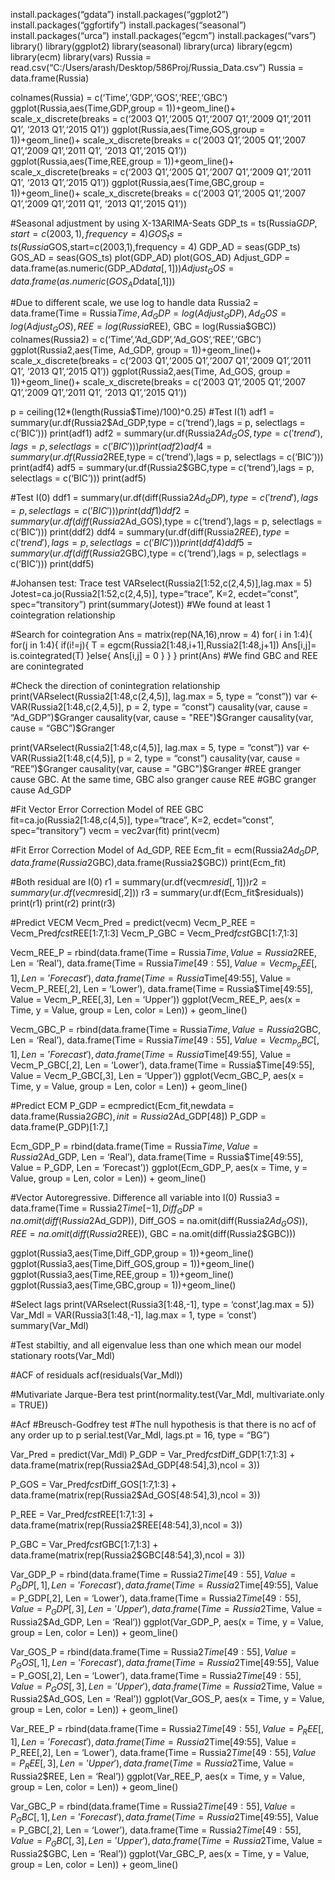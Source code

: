 install.packages("gdata")
install.packages("ggplot2")
install.packages("ggfortify")
install.packages("seasonal")
install.packages("urca")
install.packages("egcm")
install.packages("vars")
library()
library(ggplot2)
library(seasonal)
library(urca)
library(egcm)
library(ecm)
library(vars)
Russia = read.csv("C:/Users/arash/Desktop/586Proj/Russia_Data.csv")
Russia = data.frame(Russia)

colnames(Russia) = c('Time','GDP','GOS','REE','GBC')
ggplot(Russia,aes(Time,GDP,group = 1))+geom_line()+
  scale_x_discrete(breaks = c('2003 Q1','2005 Q1','2007 Q1','2009 Q1','2011 Q1',
                              '2013 Q1','2015 Q1'))
ggplot(Russia,aes(Time,GOS,group = 1))+geom_line()+
  scale_x_discrete(breaks = c('2003 Q1','2005 Q1','2007 Q1','2009 Q1','2011 Q1',
                              '2013 Q1','2015 Q1'))
ggplot(Russia,aes(Time,REE,group = 1))+geom_line()+
  scale_x_discrete(breaks = c('2003 Q1','2005 Q1','2007 Q1','2009 Q1','2011 Q1',
                              '2013 Q1','2015 Q1'))
ggplot(Russia,aes(Time,GBC,group = 1))+geom_line()+
  scale_x_discrete(breaks = c('2003 Q1','2005 Q1','2007 Q1','2009 Q1','2011 Q1',
                              '2013 Q1','2015 Q1'))

#Seasonal adjustment by using X-13ARIMA-Seats 
GDP_ts = ts(Russia$GDP,start=c(2003,1),frequency = 4)
GOS_ts = ts(Russia$GOS,start=c(2003,1),frequency = 4)
GDP_AD = seas(GDP_ts)
GOS_AD = seas(GOS_ts)
plot(GDP_AD)
plot(GOS_AD)
Adjust_GDP = data.frame(as.numeric(GDP_AD$data[,1]))
Adjust_GOS = data.frame(as.numeric(GOS_AD$data[,1]))

#Due to different scale, we use log to handle data
Russia2 = data.frame(Time = Russia$Time, Ad_GDP = log(Adjust_GDP),Ad_GOS = log(Adjust_GOS),
                     REE = log(Russia$REE), GBC = log(Russia$GBC))
colnames(Russia2) = c('Time','Ad_GDP','Ad_GOS','REE','GBC')
ggplot(Russia2,aes(Time, Ad_GDP, group = 1))+geom_line()+
  scale_x_discrete(breaks = c('2003 Q1','2005 Q1','2007 Q1','2009 Q1','2011 Q1',
                              '2013 Q1','2015 Q1'))
ggplot(Russia2,aes(Time, Ad_GOS, group = 1))+geom_line()+
  scale_x_discrete(breaks = c('2003 Q1','2005 Q1','2007 Q1','2009 Q1','2011 Q1',
                              '2013 Q1','2015 Q1'))

p = ceiling(12*(length(Russia$Time)/100)^0.25)
#Test I(1)
adf1 = summary(ur.df(Russia2$Ad_GDP,type = c('trend'),lags = p, selectlags = c('BIC')))
print(adf1)
adf2 = summary(ur.df(Russia2$Ad_GOS,type = c('trend'),lags = p, selectlags = c('BIC')))
print(adf2)
adf4 = summary(ur.df(Russia2$REE,type = c('trend'),lags = p, selectlags = c('BIC')))
print(adf4)
adf5 = summary(ur.df(Russia2$GBC,type = c('trend'),lags = p, selectlags = c('BIC')))
print(adf5)

#Test I(0)
ddf1 = summary(ur.df(diff(Russia2$Ad_GDP),type = c('trend'),lags = p, selectlags = c('BIC')))
print(ddf1)
ddf2 = summary(ur.df(diff(Russia2$Ad_GOS),type = c('trend'),lags = p, selectlags = c('BIC')))
print(ddf2)
ddf4 = summary(ur.df(diff(Russia2$REE),type = c('trend'),lags = p, selectlags = c('BIC')))
print(ddf4)
ddf5 = summary(ur.df(diff(Russia2$GBC),type = c('trend'),lags = p, selectlags = c('BIC')))
print(ddf5)

#Johansen test: Trace test
VARselect(Russia2[1:52,c(2,4,5)],lag.max = 5)
Jotest=ca.jo(Russia2[1:52,c(2,4,5)], type="trace", K=2, ecdet="const", spec="transitory")
print(summary(Jotest))
#We found at least 1 cointegration relationship

#Search for cointegration
Ans = matrix(rep(NA,16),nrow = 4)
for( i in 1:4){
    for(j in 1:4){
        if(i!=j){
            T = egcm(Russia2[1:48,i+1],Russia2[1:48,j+1])
            Ans[i,j]= is.cointegrated(T)
        }else{
            Ans[i,j] = 0
        }
    }
}
print(Ans)
#We find GBC and REE are conintegrated

#Check the direction of conintegration relationship
print(VARselect(Russia2[1:48,c(2,4,5)], lag.max = 5, type = "const"))
var <- VAR(Russia2[1:48,c(2,4,5)], p = 2, type = "const")
causality(var, cause = "Ad_GDP")$Granger
causality(var, cause = "REE")$Granger
causality(var, cause = "GBC")$Granger

print(VARselect(Russia2[1:48,c(4,5)], lag.max = 5, type = "const"))
var <- VAR(Russia2[1:48,c(4,5)], p = 2, type = "const")
causality(var, cause = "REE")$Granger
causality(var, cause = "GBC")$Granger
#REE granger cause GBC. At the same time, GBC also granger cause REE
#GBC granger cause Ad_GDP

#Fit Vector Error Correction Model of REE GBC
fit=ca.jo(Russia2[1:48,c(4,5)], type="trace", K=2, ecdet="const", spec="transitory")
vecm = vec2var(fit)
print(vecm)

#Fit Error Correction Model of Ad_GDP, REE
Ecm_fit = ecm(Russia2$Ad_GDP,data.frame(Russia2$GBC),data.frame(Russia2$GBC))
print(Ecm_fit)

#Both residual are I(0)
r1 = summary(ur.df(vecm$resid[,1]))
r2 = summary(ur.df(vecm$resid[,2]))
r3 = summary(ur.df(Ecm_fit$residuals))
print(r1)
print(r2)
print(r3)

#Predict VECM
Vecm_Pred = predict(vecm)
Vecm_P_REE = Vecm_Pred$fcst$REE[1:7,1:3]
Vecm_P_GBC = Vecm_Pred$fcst$GBC[1:7,1:3]

Vecm_REE_P = rbind(data.frame(Time = Russia$Time, Value = Russia2$REE, Len = 'Real'),
                   data.frame(Time = Russia$Time[49:55], Value = Vecm_P_REE[,1], 
                              Len = 'Forecast'),
                   data.frame(Time = Russia$Time[49:55], Value = Vecm_P_REE[,2], Len = 'Lower'),
                   data.frame(Time = Russia$Time[49:55], Value = Vecm_P_REE[,3], Len = 'Upper'))
ggplot(Vecm_REE_P, aes(x = Time, y = Value, group = Len, color = Len)) + geom_line()

Vecm_GBC_P = rbind(data.frame(Time = Russia$Time, Value = Russia2$GBC, Len = 'Real'),
                   data.frame(Time = Russia$Time[49:55], Value = Vecm_P_GBC[,1], 
                              Len = 'Forecast'),
                   data.frame(Time = Russia$Time[49:55], Value = Vecm_P_GBC[,2], Len = 'Lower'),
                   data.frame(Time = Russia$Time[49:55], Value = Vecm_P_GBC[,3], Len = 'Upper'))
ggplot(Vecm_GBC_P, aes(x = Time, y = Value, group = Len, color = Len)) + geom_line()


#Predict ECM
P_GDP = ecmpredict(Ecm_fit,newdata = data.frame(Russia2$GBC)
                   ,init = Russia2$Ad_GDP[48])
P_GDP = data.frame(P_GDP)[1:7,]

Ecm_GDP_P = rbind(data.frame(Time = Russia$Time, Value = Russia2$Ad_GDP, Len = 'Real'),
                   data.frame(Time = Russia$Time[49:55], Value = P_GDP, 
                              Len = 'Forecast'))
ggplot(Ecm_GDP_P, aes(x = Time, y = Value, group = Len, color = Len)) + geom_line()

#Vector Autoregressive. Difference all variable into I(0)
Russia3 = data.frame(Time = Russia2$Time[-1],Diff_GDP = na.omit(diff(Russia2$Ad_GDP)),
                     Diff_GOS = na.omit(diff(Russia2$Ad_GOS)),
                     REE = na.omit(diff(Russia2$REE)), 
                     GBC = na.omit(diff(Russia2$GBC)))

ggplot(Russia3,aes(Time,Diff_GDP,group = 1))+geom_line()
ggplot(Russia3,aes(Time,Diff_GOS,group = 1))+geom_line()
ggplot(Russia3,aes(Time,REE,group = 1))+geom_line()
ggplot(Russia3,aes(Time,GBC,group = 1))+geom_line()

#Select lags
print(VARselect(Russia3[1:48,-1], type = 'const',lag.max = 5))
Var_Mdl = VAR(Russia3[1:48,-1], lag.max = 1, type = 'const')
summary(Var_Mdl)

#Test stabiltiy, and all eigenvalue less than one which mean our model stationary
roots(Var_Mdl)

#ACF of residuals
acf(residuals(Var_Mdl))

#Mutivariate Jarque-Bera test
print(normality.test(Var_Mdl, multivariate.only = TRUE))

#Acf
#Breusch-Godfrey test
#The null hypothesis is that there is no acf of any order up to p
serial.test(Var_Mdl, lags.pt = 16, type = "BG")

Var_Pred = predict(Var_Mdl)
P_GDP = Var_Pred$fcst$Diff_GDP[1:7,1:3] + 
  data.frame(matrix(rep(Russia2$Ad_GDP[48:54],3),ncol = 3))

P_GOS = Var_Pred$fcst$Diff_GOS[1:7,1:3] + 
  data.frame(matrix(rep(Russia2$Ad_GOS[48:54],3),ncol = 3))

P_REE = Var_Pred$fcst$REE[1:7,1:3] + 
  data.frame(matrix(rep(Russia2$REE[48:54],3),ncol = 3))

P_GBC = Var_Pred$fcst$GBC[1:7,1:3] + 
  data.frame(matrix(rep(Russia2$GBC[48:54],3),ncol = 3))

Var_GDP_P = rbind(data.frame(Time = Russia2$Time[49:55], Value = P_GDP[,1], 
                             Len = 'Forecast'),
                  data.frame(Time = Russia2$Time[49:55], Value = P_GDP[,2], Len = 'Lower'),
                  data.frame(Time = Russia2$Time[49:55], Value = P_GDP[,3], Len = 'Upper'),
                  data.frame(Time = Russia2$Time, Value = Russia2$Ad_GDP, Len = 'Real'))
ggplot(Var_GDP_P, aes(x = Time, y = Value, group = Len, color = Len)) + geom_line()

Var_GOS_P = rbind(data.frame(Time = Russia2$Time[49:55], Value = P_GOS[,1], 
                             Len = 'Forecast'),
                  data.frame(Time = Russia2$Time[49:55], Value = P_GOS[,2], Len = 'Lower'),
                  data.frame(Time = Russia2$Time[49:55], Value = P_GOS[,3], Len = 'Upper'),
                  data.frame(Time = Russia2$Time, Value = Russia2$Ad_GOS, Len = 'Real'))
ggplot(Var_GOS_P, aes(x = Time, y = Value, group = Len, color = Len)) + geom_line()

Var_REE_P = rbind(data.frame(Time = Russia2$Time[49:55], Value = P_REE[,1], 
                             Len = 'Forecast'),
                  data.frame(Time = Russia2$Time[49:55], Value = P_REE[,2], Len = 'Lower'),
                  data.frame(Time = Russia2$Time[49:55], Value = P_REE[,3], Len = 'Upper'),
                  data.frame(Time = Russia2$Time, Value = Russia2$REE, Len = 'Real'))
ggplot(Var_REE_P, aes(x = Time, y = Value, group = Len, color = Len)) + geom_line()

Var_GBC_P = rbind(data.frame(Time = Russia2$Time[49:55], Value = P_GBC[,1], 
                             Len = 'Forecast'),
                  data.frame(Time = Russia2$Time[49:55], Value = P_GBC[,2], Len = 'Lower'),
                  data.frame(Time = Russia2$Time[49:55], Value = P_GBC[,3], Len = 'Upper'),
                  data.frame(Time = Russia2$Time, Value = Russia2$GBC, Len = 'Real'))
ggplot(Var_GBC_P, aes(x = Time, y = Value, group = Len, color = Len)) + geom_line()



